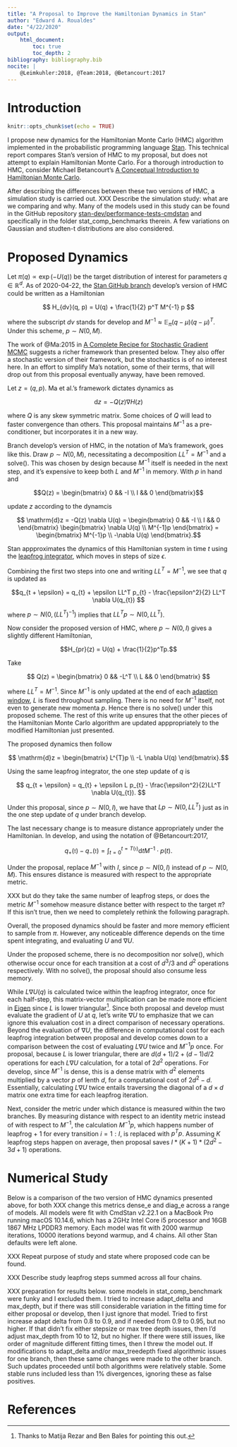 ```yaml
---
title: "A Proposal to Improve the Hamiltonian Dynamics in Stan"
author: "Edward A. Roualdes"
date: "4/22/2020"
output:
    html_document:
        toc: true
        toc_depth: 2
bibliography: bibliography.bib
nocite: |
    @Leimkuhler:2018, @Team:2018, @Betancourt:2017
---
```


# Introduction

```r

knitr::opts_chunk$set(echo = TRUE)

```

I propose new dynamics for the Hamiltonian Monte Carlo (HMC) algorithm
implemented in the probabilistic programming language
[Stan](https://mc-stan.org/).  This technical report compares Stan's
version of HMC to my proposal, but does not attempt to explain
Hamiltonian Monte Carlo.  For a thorough introduction to HMC, consider
Michael Betancourt's [A Conceptual Introduction to Hamiltonian Monte
Carlo](https://arxiv.org/abs/1701.02434).

After describing the differences between these two versions of HMC, a
simulation study is carried out.  XXX Describe the simulation study:
what are we comparing and why.  Many of the models used in this study
can be found in the GitHub repository
[stan-dev/performance-tests-cmdstan](https://github.com/stan-dev/performance-tests-cmdstan)
and specifically in the folder stat_comp_benchmarks therein.  A few
variations on Gaussian and studten-t distributions are also
considered.

# Proposed Dynamics {.tabset}

Let $\pi(q) \propto \exp{(-U(q))}$ be the target distribution of
interest for parameters $q \in \mathbb{R}^{d}$.  As of
2020-04-22, the [Stan GitHub branch](https://github.com/stan-dev/stan)
develop's version of HMC could be written as a Hamiltonian

$$ H_{dv}(q, p) = U(q) + \frac{1}{2} p^T M^{-1} p $$

where the subscript $dv$ stands for develop and $M^{-1} \approx
\mathbb{E}_{\pi} (q - \mu)(q - \mu)^T$.  Under this scheme, $p \sim
N(0, M)$.


The work of @Ma:2015 in [A Complete Recipe for Stochastic Gradient
MCMC](https://arxiv.org/abs/1506.04696) suggests a richer framework
than presented below.  They also offer a stochastic version of their
framework, but the stochastics is of no interest here.  In an effort
to simplify Ma's notation, some of their terms, that will drop out
from this proposal eventually anyway, have been removed.

Let $z = (q, p)$.  Ma et al.'s framework dictates dynamics as

$$\mathrm{d}z = -Q(z) \nabla H(z)$$

where $Q$ is any skew symmetric matrix. Some choices of $Q$ will lead
to faster convergence than others.  This proposal maintains $M^{-1}$
as a pre-conditioner, but incorporates it in a new way.

Branch develop's version of HMC, in the notation of Ma's framework,
goes like this.  Draw $p \sim N(0, M)$, necessitating a
decomposition $LL^{T} = M^{-1}$ and a solve().  This was chosen by
design because $M^{-1}$ itself is needed in the next step, and it's
expensive to keep both $L$ and $M^{-1}$ in memory.  With $p$ in hand
and

$$Q(z) = \begin{bmatrix} 0 && -I \\ I && 0 \end{bmatrix}$$

update $z$ according to the dynamcis

$$ \mathrm{d}z = -Q(z) \nabla U(q) = \begin{bmatrix} 0 && -I \\ I && 0 \end{bmatrix} \begin{bmatrix} \nabla U(q) \\ M^{-1}p \end{bmatrix} = \begin{bmatrix} M^{-1}p \\ -\nabla U(q) \end{bmatrix}.$$

Stan appproximates the dynamics of this Hamiltonian system in time $t$
using the [leapfrog
integrator](https://en.wikipedia.org/wiki/Leapfrog_integration), which
moves in steps of size $\epsilon$.

\begin{align}
    p_{t + \epsilon / 2} & = p_{t} - \frac{\epsilon}{2}\nabla U(q_{t}) \\
    q_{t + \epsilon} & = q_{t} + \epsilon M^{-1}p_{t + \epsilon / 2} \\
    p_{t + \epsilon} & = p_{t + \epsilon / 2} - \frac{\epsilon}{2} \nabla U(q_{t + \epsilon})
\end{align}

Combining the first two steps into one and writing $LL^T = M^{-1}$, we see that $q$ is updated as

$$q_{t + \epsilon} = q_{t} + \epsilon LL^T p_{t} - \frac{\epsilon^2}{2} LL^T \nabla U(q_{t}) $$

where $p \sim N(0, (LL^T)^{-1})$ implies that $LL^Tp \sim N(0, LL^T)$.

Now consider the proposed version of HMC, where $p \sim N(0, I)$
gives a slightly different Hamiltonian,

$$H_{pr}(z) = U(q) + \frac{1}{2}p^Tp.$$

Take

$$ Q(z) = \begin{bmatrix} 0 && -L^T \\ L && 0 \end{bmatrix} $$

where $LL^T = M^{-1}$.  Since $M^{-1}$ is only updated at the end of
each [adaption
window](https://mc-stan.org/docs/2_23/reference-manual/hmc-algorithm-parameters.html#adaptation.figure),
$L$ is fixed throughout sampling.  There is no need for $M^{-1}$
itself, not even to generate new momenta $p$. Hence there is no solve()
under this proposed scheme.  The rest of this write up ensures that
the other pieces of the Hamiltonian Monte Carlo algorithm are updated
apppropriately to the modified Hamiltonian just presented.

The proposed dynamics then follow

$$ \mathrm{d}z = \begin{bmatrix} L^{T}p \\ -L \nabla U(q) \end{bmatrix}.$$

Using the same leapfrog integrator, the one step update of $q$ is

$$ q_{t + \epsilon} = q_{t} + \epsilon L p_{t} - \frac{\epsilon^2}{2}LL^T \nabla U(q_{t}). $$

Under this proposal, since $p \sim N(0, I)$, we have that $Lp \sim
N(0, LL^T)$ just as in the one step update of $q$ under branch
develop.

The last necessary change is to measure distance appropriately under the Hamiltonian.
In develop, and using the notation of @Betancourt:2017,

$$ q_+(\mathfrak{t}) - q_-(\mathfrak{t}) = \int_{t = 0}^{t =
T(\mathfrak{t})} \mathrm{d}t M^{-1} \cdot p(t). $$

Under the proposal, replace $M^{-1}$ with $I$, since $p \sim N(0, I)$
instead of $p \sim N(0, M)$.  This ensures distance is measured with
respect to the appropriate metric.

XXX but do they take the same number of leapfrog steps, or does the
metric $M^{-1}$ somehow measure distance better with respect to the
target $\pi$?  If this isn't true, then we need to completely rethink
the following paragraph.

Overall, the proposed dynamics should be faster and more memory
efficient to sample from $\pi$.  However, any noticeable difference
depends on the time spent integrating, and evaluating $U$ and $\nabla
U$.

Under the proposed scheme, there is no decomposition nor solve(),
which otherwise occur once for each transition at a cost of $d^3 / 3$
and $d^2$ operations respectively.  With no solve(), the proposal
should also consume less memory.

While $L \nabla U(q)$ is calculated twice within the leapfrog
integrator, once for each half-step, this matrix-vector multiplication
can be made more efficient in
[Eigen](http://eigen.tuxfamily.org/index.php?title=Main_Page) since
$L$ is lower triangular^[Thanks to Matija Rezar and Ben Bales for
pointing this out.].  Since both proposal and develop must evaluate
the gradient of $U$ at $q$, let's write $\nabla U$ to emphasize that
we can ignore this evaluation cost in a direct comparison of necessary
operations.  Beyond the evaluation of $\nabla U$, the difference in
computational cost for each leapfrog integration between proposal and
develop comes down to a comparison between the cost of evaluating $L
\nabla U$ twice and $M^{-1}p$ once.  For proposal, because $L$ is
lower triangular, there are $d(d+1) / 2 + (d-1)d / 2$ operations for
each $L \nabla U$ calculation, for a total of $2d^2$ operations.  For
develop, since $M^{-1}$ is dense, this is a dense matrix with $d^2$
elements multiplied by a vector $p$ of lenth $d$, for a computational
cost of $2d^2 - d$. Essentially, calculating $L \nabla U$ twice
entails traversing the diagonal of a $d \times d$ matrix one extra
time for each leapfrog iteration.

Next, consider the metric under which distance is measured within the
two branches.  By measuring distance with respect to an identity
metric instead of with respect to $M^{-1}$, the calculation $M^{-1}p$,
which happens number of leapfrog + 1 for every transition $i = 1:I$,
is replaced with $p^Tp$.  Assuming $K$ leapfrog steps happen on
average, then proposal saves $I * (K + 1) * (2d^2 - 3d + 1)$
operations.




# Numerical Study {.tabset}

Below is a comparison of the two version of HMC dynamics presented
above, for both XXX change this metrics dense\_e and diag\_e across a
range of models.  All models were fit with CmdStan v2.22.1 on a
MacBook Pro running macOS 10.14.6, which has a 2GHz Intel Core i5
processor and 16GB 1867 MHz LPDDR3 memory.  Each model was fit with
2000 warmup iterations, 10000 iterations beyond warmup, and 4 chains.
All other Stan defaults were left alone.

XXX Repeat purpose of study and state where proposed code can be found.

XXX Describe study
leapfrog steps summed across all four chains.

XXX preparation for results below. some models in stat_comp_benchmark
were funky and I excluded them.  I tried to increase adapt_delta and
max_depth, but if there was still considerable variation in the
fitting time for either proposal or develop, then I just ignore that
model.  Tried to first increase adapt delta from 0.8 to 0.9, and if
needed from 0.9 to 0.95, but no higher.  If that didn't fix either
stepsize or max tree depth issues, then I'd adjust max_depth from 10
to 12, but no higher.  If there were still issues, like order of
magnitude different fitting times, then I threw the model out.  If
modifications to adapt_delta and/or max_treedepth fixed algorithmic
issues for one branch, then these same changes were made to the other
branch.  Such updates proceeded until both algorithms were relatively
stable.  Some stable runs included less than 1% divergences, ignoring
these as false positives.



# References
